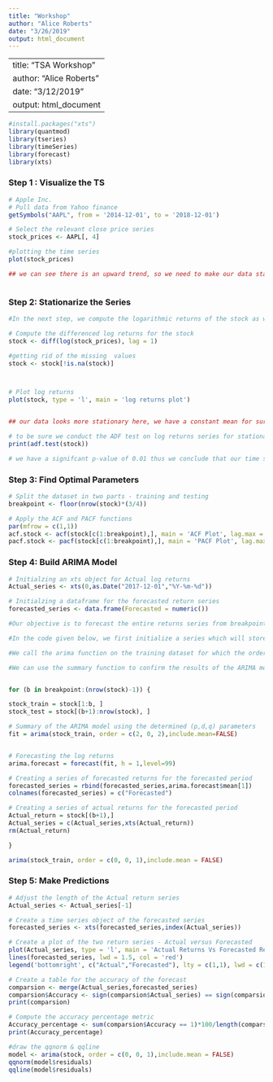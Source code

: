 ```yaml
---
title: "Workshop"
author: "Alice Roberts"
date: "3/26/2019"
output: html_document
---
```

---
title: "TSA Workshop"
author: "Alice Roberts"
date: "3/12/2019"
output: html_document
---

```r
#install.packages("xts")
library(quantmod)
library(tseries)
library(timeSeries)
library(forecast)
library(xts)

```

### Step 1 : Visualize the TS 
```r
# Apple Inc.
# Pull data from Yahoo finance 
getSymbols("AAPL", from = '2014-12-01', to = '2018-12-01')

# Select the relevant close price series
stock_prices <- AAPL[, 4]

#plotting the time series
plot(stock_prices)

## we can see there is an upward trend, so we need to make our data stationary. 



```


### Step 2: Stationarize the Series

```r

#In the next step, we compute the logarithmic returns of the stock as we want the ARIMA model to forecast the log returns and not the stock price. We also plot the log return series using the plot function.

# Compute the differenced log returns for the stock 
stock <- diff(log(stock_prices), lag = 1)

#getting rid of the missing  values 
stock <- stock[!is.na(stock)]



# Plot log returns 
plot(stock, type = 'l', main = 'log returns plot')


## our data looks more stationary here, we have a constant mean for sure. 

# to be sure we conduct the ADF test on log returns series for stationarity
print(adf.test(stock))

# we have a signifcant p-value of 0.01 thus we conclude that our time series is stationary.

```

### Step 3: Find Optimal Parameters

```r

# Split the dataset in two parts - training and testing
breakpoint <- floor(nrow(stock)*(3/4))

# Apply the ACF and PACF functions
par(mfrow = c(1,1))
acf.stock <- acf(stock[c(1:breakpoint),], main = 'ACF Plot', lag.max = 100)
pacf.stock <- pacf(stock[c(1:breakpoint),], main = 'PACF Plot', lag.max = 100)

```

### Step 4: Build ARIMA Model
```r

# Initialzing an xts object for Actual log returns
Actual_series <- xts(0,as.Date("2017-12-01","%Y-%m-%d"))

# Initialzing a dataframe for the forecasted return series
forecasted_series <- data.frame(Forecasted = numeric())

#Our objective is to forecast the entire returns series from breakpoint onwards. We will make use of the For Loop statement in R and within this loop we will forecast returns for each data point from the test dataset.

#In the code given below, we first initialize a series which will store the actual returns and another series to store the forecasted returns.  In the For Loop, we first form the training dataset and the test dataset based on the dynamic breakpoint.

#We call the arima function on the training dataset for which the order specified is (2, 0, 2). We use this fitted model to forecast the next data point by using the forecast.Arima function. The function is set at 99% confidence level. One can use the confidence level argument to enhance the model. We will be using the forecasted point estimate from the model. The “h” argument in the forecast function indicates the number of values that we want to forecast, in this case, the next day returns.

#We can use the summary function to confirm the results of the ARIMA model are within acceptable limits. In the last part, we append every forecasted return and the actual return to the forecasted returns series and the actual returns series respectively.


for (b in breakpoint:(nrow(stock)-1)) {

stock_train = stock[1:b, ]
stock_test = stock[(b+1):nrow(stock), ]

# Summary of the ARIMA model using the determined (p,d,q) parameters
fit = arima(stock_train, order = c(2, 0, 2),include.mean=FALSE)


# Forecasting the log returns
arima.forecast = forecast(fit, h = 1,level=99)

# Creating a series of forecasted returns for the forecasted period
forecasted_series = rbind(forecasted_series,arima.forecast$mean[1])
colnames(forecasted_series) = c("Forecasted")

# Creating a series of actual returns for the forecasted period
Actual_return = stock[(b+1),]
Actual_series = c(Actual_series,xts(Actual_return))
rm(Actual_return)

}

```

```r
arima(stock_train, order = c(0, 0, 1),include.mean = FALSE)

```




### Step 5: Make Predictions


```r
# Adjust the length of the Actual return series
Actual_series <- Actual_series[-1]

# Create a time series object of the forecasted series
forecasted_series <- xts(forecasted_series,index(Actual_series))

# Create a plot of the two return series - Actual versus Forecasted
plot(Actual_series, type = 'l', main = 'Actual Returns Vs Forecasted Returns')
lines(forecasted_series, lwd = 1.5, col = 'red')
legend('bottomright', c("Actual","Forecasted"), lty = c(1,1), lwd = c(1.5,1.5), col = c('black','red'))

# Create a table for the accuracy of the forecast
comparsion <- merge(Actual_series,forecasted_series)
comparsion$Accuracy <- sign(comparsion$Actual_series) == sign(comparsion$Forecasted)
print(comparsion)

# Compute the accuracy percentage metric
Accuracy_percentage <- sum(comparsion$Accuracy == 1)*100/length(comparsion$Accuracy)
print(Accuracy_percentage)

#draw the qqnorm & qqline
model <- arima(stock, order = c(0, 0, 1),include.mean = FALSE)
qqnorm(model$residuals)
qqline(model$residuals)

```


